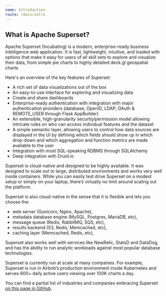 ```yaml
---
name: Introduction
route: /docs/intro
---
```


## What is Apache Superset?

Apache Superset (Incubating) is a modern, enterprise-ready business intelligence web application. It
is fast, lightweight, intuitive, and loaded with options that make it easy for users of all skill
sets to explore and visualize their data, from simple pie charts to highly detailed deck.gl
geospatial charts.

Here's an overview of the key features of Superset:

- A rich set of data visualizations out of the box
- An easy-to-use interface for exploring and visualizing data
- Create and share dashboards
- Enterprise-ready authentication with integration with major authentication providers (database,
  OpenID, LDAP, OAuth & REMOTE_USER through Flask AppBuilder)
- An extensible, high-granularity security/permission model allowing intricate rules on who can
  access individual features and the dataset
- A simple semantic layer, allowing users to control how data sources are displayed in the UI by
  defining which fields should show up in which drop-down and which aggregation and function metrics
  are made available to the user
- Integration with most SQL-speaking RDBMS through SQLAlchemy
- Deep integration with Druid.io

Superset is cloud-native and designed to be highly available. It was designed to scale out to large,
distributed environments and works very well inside containers. While you can easily test drive
Superset on a modest setup or simply on your laptop, there’s virtually no limit around scaling out
the platform.

Superset is also cloud-native in the sense that it is flexible and lets you choose the:

- web server (Gunicorn, Nginx, Apache),
- metadata database engine (MySQL, Postgres, MariaDB, etc),
- message queue (Redis, RabbitMQ, SQS, etc),
- results backend (S3, Redis, Memcached, etc),
- caching layer (Memcached, Redis, etc),

Superset also works well with services like NewRelic, StatsD and DataDog, and has the ability to run
analytic workloads against most popular database technologies.

Superset is currently run at scale at many companies. For example, Superset is run in Airbnb’s
production environment inside Kubernetes and serves 600+ daily active users viewing over 100K charts
a day.

You can find a partial list of industries and companies embracing Superset
[on this page in GitHub](https://github.com/apache/incubator-superset/blob/master/INTHEWILD.md).
